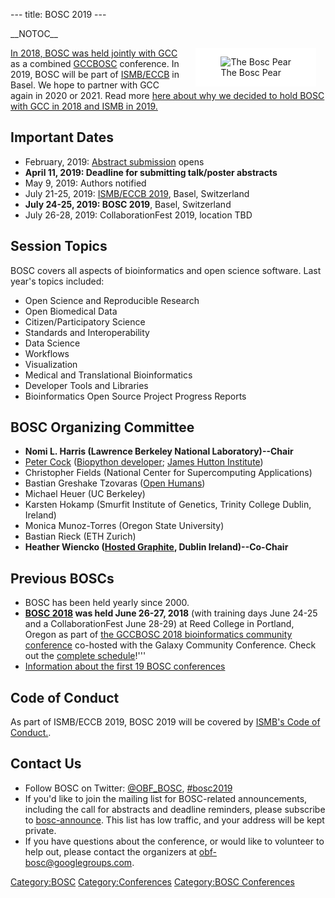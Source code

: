---
title: BOSC 2019
---

__NOTOC__
<div style="float:right; maxwidth: 180px; margin-left:25px; margin-right:15px; background-color: #FFFFFF">[[Image:Pear.png|left|The Bosc Pear]]</div>

[https://f1000research.com/collections/BOSC?&selectedDomain=articles In 2018, BOSC was held jointly with GCC] as a combined [https://gccbosc2018.sched.com/ GCCBOSC] conference. In 2019, BOSC will be part of [https://www.iscb.org/ismbeccb2019 ISMB/ECCB] in Basel. We hope to partner with GCC again in 2020 or 2021. Read more [https://news.open-bio.org/2018/08/02/taking-turns/ here about why we decided to hold BOSC with GCC in 2018 and ISMB in 2019.]

== Important Dates ==

* February, 2019: [[BOSC_Abstract_Submission|Abstract submission]] opens
* '''April 11, 2019: Deadline for submitting talk/poster abstracts'''
* May 9, 2019: Authors notified
* July 21-25, 2019: [https://www.iscb.org/ismbeccb2019 ISMB/ECCB 2019], Basel, Switzerland
* '''July 24-25, 2019: BOSC 2019''',  Basel, Switzerland
* July 26-28, 2019: CollaborationFest 2019, location TBD

== Session Topics ==
BOSC covers all aspects of bioinformatics and open science software. Last year's topics included:
* Open Science and Reproducible Research
* Open Biomedical Data
* Citizen/Participatory Science
* Standards and Interoperability
* Data Science
* Workflows
* Visualization
* Medical and Translational Bioinformatics
* Developer Tools and Libraries
* Bioinformatics Open Source Project Progress Reports

== BOSC Organizing Committee ==

* '''Nomi L. Harris (Lawrence Berkeley National Laboratory)--Chair'''
* [http://www.scri.ac.uk/staff/petercock Peter Cock] ([http://biopython.org Biopython developer]; [http://www.hutton.ac.uk James Hutton Institute])
* Christopher Fields (National Center for Supercomputing Applications)
* Bastian Greshake Tzovaras ([https://www.openhumans.org/ Open Humans])
* Michael Heuer (UC Berkeley)
* Karsten Hokamp (Smurfit Institute of Genetics, Trinity College Dublin, Ireland)
* Monica Munoz-Torres (Oregon State University)
* Bastian Rieck (ETH Zurich)
* '''Heather Wiencko ([https://www.hostedgraphite.com Hosted Graphite], Dublin Ireland)--Co-Chair'''

== Previous BOSCs ==

* BOSC has been held yearly since 2000.
* '''[https://gccbosc2018.sched.com/ BOSC 2018] was held June 26-27, 2018''' (with training days June 24-25 and a CollaborationFest June 28-29) at Reed College in Portland, Oregon as part of [https://gccbosc2018.sched.com/ the GCCBOSC 2018 bioinformatics community conference] co-hosted with the Galaxy Community Conference. Check out the [https://gccbosc2018.sched.com/ complete schedule]!'''
* [[Past BOSC conferences | Information about the first 19 BOSC conferences]]

== Code of Conduct ==
As part of ISMB/ECCB 2019, BOSC 2019 will be covered by [https://www.iscb.org/ismbeccb2019-general/codeofconduct ISMB's Code of Conduct.].

== Contact Us ==

* Follow BOSC on Twitter: [https://twitter.com/OBF_BOSC @OBF_BOSC], [https://twitter.com/search?f=tweets&vertical=default&q=%23bosc2019&src=typd #bosc2019]
* If you'd like to join the mailing list for BOSC-related announcements, including the call for abstracts and deadline reminders, please subscribe to [http://lists.open-bio.org/mailman/listinfo/bosc-announce bosc-announce].  This list has low traffic, and your address will be kept private.
* If you have questions about the conference, or would like to volunteer to help out, please contact the organizers at [mailto:obf-bosc@googlegroups.com obf-bosc@googlegroups.com].

[[Category:BOSC]] [[Category:Conferences]]
[[Category:BOSC Conferences]]